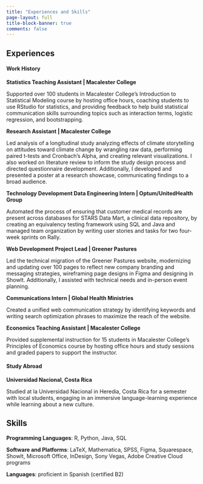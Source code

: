 ```yaml
---
title: "Experiences and Skills"
page-layout: full
title-block-banner: true
comments: false
---
```


::: {#Experiences}
## Experiences

#### Work History

**Statistics Teaching Assistant | Macalester College**

Supported over 100 students in Macalester College’s Introduction to Statistical Modeling course by hosting office hours, coaching students to use RStudio for statistics, and providing feedback to help build statistical communication skills surrounding topics such as interaction terms, logistic regression, and bootstrapping. 

**Research Assistant | Macalester College**

Led analysis of a longitudinal study analyzing effects of climate storytelling on attitudes toward climate change by wrangling raw data, performing paired t-tests and Cronbach’s Alpha, and creating relevant visualizations. I also worked on literature review to inform the study design process and directed questionnaire development. Additionally, I developed and presented a poster at a research showcase, communicating findings to a broad audience.

**Technology Development Data Engineering Intern | Optum/UnitedHealth Group**                                

Automated the process of ensuring that customer medical records are present across databases for STARS Data Mart, a clinical data repository, by creating an equivalency testing framework using SQL and Java and managed team organization by writing user stories and tasks for two four-week sprints on Rally.

**Web Development Project Lead | Greener Pastures**

Led the technical migration of the Greener Pastures website, modernizing and updating over 100 pages to reflect new company branding and messaging strategies, wireframing page designs in Figma and designing in ShowIt. Additionally, I assisted with technical needs and in-person event planning. 

**Communications Intern | Global Health Ministries**    			

Created a unified web communication strategy by identifying keywords and writing search optimization phrases to maximize the reach of the website.

**Economics Teaching Assistant | Macalester College**

Provided supplemental instruction for 15 students in Macalester College’s Principles of Economics course by hosting office hours and study sessions and graded papers to support the instructor.

#### Study Abroad

**Universidad Nacional, Costa Rica**

Studied at la Universidad Nacional in Heredia, Costa Rica for a semester with local students, engaging in an immersive language-learning experience while learning about a new culture.  
:::

:::{#skills}
## Skills
**Programming Languages**: R, Python, Java, SQL

**Software and Platforms**: LaTeX, Mathematica, SPSS, Figma, Squarespace, ShowIt, Microsoft Office, InDesign, Sony Vegas, Adobe Creative Cloud programs

**Languages**: proficient in Spanish (certified B2)
:::



 
